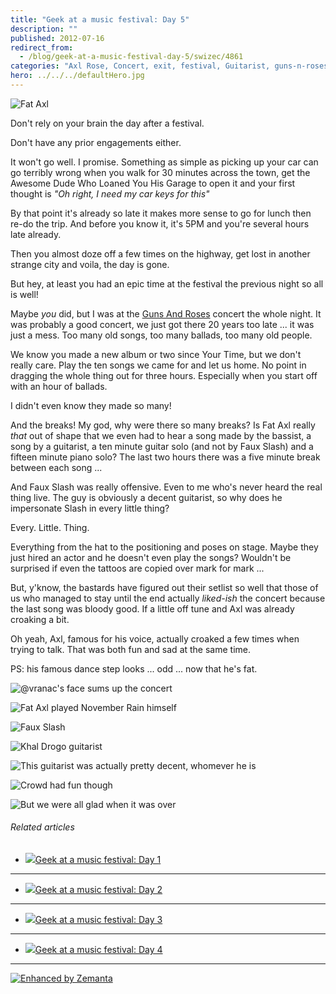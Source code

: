 ```yaml
---
title: "Geek at a music festival: Day 5"
description: ""
published: 2012-07-16
redirect_from:
  - /blog/geek-at-a-music-festival-day-5/swizec/4861
categories: "Axl Rose, Concert, exit, festival, Guitarist, guns-n-roses, Slash, Travel + Events, Uncategorized"
hero: ../../../defaultHero.jpg
---
```


![Fat Axl](https://swizec.com/blog/wp-content/uploads/2012/07/photo-12-e1342473433868-1024x764.jpg "Fat Axl")

Don't rely on your brain the day after a festival.

Don't have any prior engagements either.

It won't go well. I promise. Something as simple as picking up your car can go terribly wrong when you walk for 30 minutes across the town, get the Awesome Dude Who Loaned You His Garage to open it and your first thought is _"Oh right, I need my car keys for this"_

By that point it's already so late it makes more sense to go for lunch then re-do the trip. And before you know it, it's 5PM and you're several hours late already.

Then you almost doze off a few times on the highway, get lost in another strange city and voila, the day is gone.

But hey, at least you had an epic time at the festival the previous night so all is well!

Maybe _you_ did, but I was at the [Guns And Roses](http://gunsnroses.com "Guns N' Roses") concert the whole night. It was probably a good concert, we just got there 20 years too late ... it was just a mess. Too many old songs, too many ballads, too many old people.

We know you made a new album or two since Your Time, but we don't really care. Play the ten songs we came for and let us home. No point in dragging the whole thing out for three hours. Especially when you start off with an hour of ballads.

I didn't even know they made so many!

And the breaks! My god, why were there so many breaks? Is Fat Axl really _that_ out of shape that we even had to hear a song made by the bassist, a song by a guitarist, a ten minute guitar solo (and not by Faux Slash) and a fifteen minute piano solo? The last two hours there was a five minute break between each song ...

And Faux Slash was really offensive. Even to me who's never heard the real thing live. The guy is obviously a decent guitarist, so why does he impersonate Slash in every little thing?

Every. Little. Thing.

Everything from the hat to the positioning and poses on stage. Maybe they just hired an actor and he doesn't even play the songs? Wouldn't be surprised if even the tattoos are copied over mark for mark ...

But, y'know, the bastards have figured out their setlist so well that those of us who managed to stay until the end actually _liked-ish_ the concert because the last song was bloody good. If a little off tune and Axl was already croaking a bit.

Oh yeah, Axl, famous for his voice, actually croaked a few times when trying to talk. That was both fun and sad at the same time.

PS: his famous dance step looks ... odd ... now that he's fat.

![@vranac's face sums up the concert](https://swizec.com/blog/wp-content/uploads/2012/07/photo-42-e1342473520987-1024x764.jpg "@vranac's face sums up the concert")

![Fat Axl played November Rain himself](https://swizec.com/blog/wp-content/uploads/2012/07/photo-61-e1342473595626-1024x764.jpg "Fat Axl played November Rain himself")

![Faux Slash](https://swizec.com/blog/wp-content/uploads/2012/07/photo-22-e1342473749555-1024x764.jpg "Faux Slash")

![Khal Drogo guitarist](https://swizec.com/blog/wp-content/uploads/2012/07/photo4-e1342473839169.jpeg "Khal Drogo guitarist")

![This guitarist was actually pretty decent, whomever he is](https://swizec.com/blog/wp-content/uploads/2012/07/photo-33-e1342474026158.jpeg "This guitarist was actually pretty decent, whomever he is")

![Crowd had fun though](https://swizec.com/blog/wp-content/uploads/2012/07/photo-51-e1342474564398.jpeg "Crowd had fun though")

![But we were all glad when it was over](https://swizec.com/blog/wp-content/uploads/2012/07/photo-7-1024x764.jpg "But we were all glad when it was over")

###### Related articles

- [![](https://i.zemanta.com/100106846_80_80.jpg)](http://swizec.com/blog/geek-at-a-music-festival-day-1/swizec/4825)[Geek at a music festival: Day 1](http://swizec.com/blog/geek-at-a-music-festival-day-1/swizec/4825)

---

- [![](https://i.zemanta.com/100305583_80_80.jpg)](http://swizec.com/blog/geek-at-a-music-festival-day-2/swizec/4830)[Geek at a music festival: Day 2](http://swizec.com/blog/geek-at-a-music-festival-day-2/swizec/4830)

---

- [![](https://i.zemanta.com/100568602_80_80.jpg)](http://swizec.com/blog/geek-at-a-music-festival-day-3/swizec/4838)[Geek at a music festival: Day 3](http://swizec.com/blog/geek-at-a-music-festival-day-3/swizec/4838)

---

- [![](https://i.zemanta.com/100693979_80_80.jpg)](http://swizec.com/blog/geek-at-a-music-festival-day-4/swizec/4850)[Geek at a music festival: Day 4](http://swizec.com/blog/geek-at-a-music-festival-day-4/swizec/4850)

---

[![Enhanced by Zemanta](https://img.zemanta.com/zemified_e.png?x-id=51b99ab0-7c7c-4e0c-a525-9c271cc5e298)](http://www.zemanta.com/?px "Enhanced by Zemanta")

